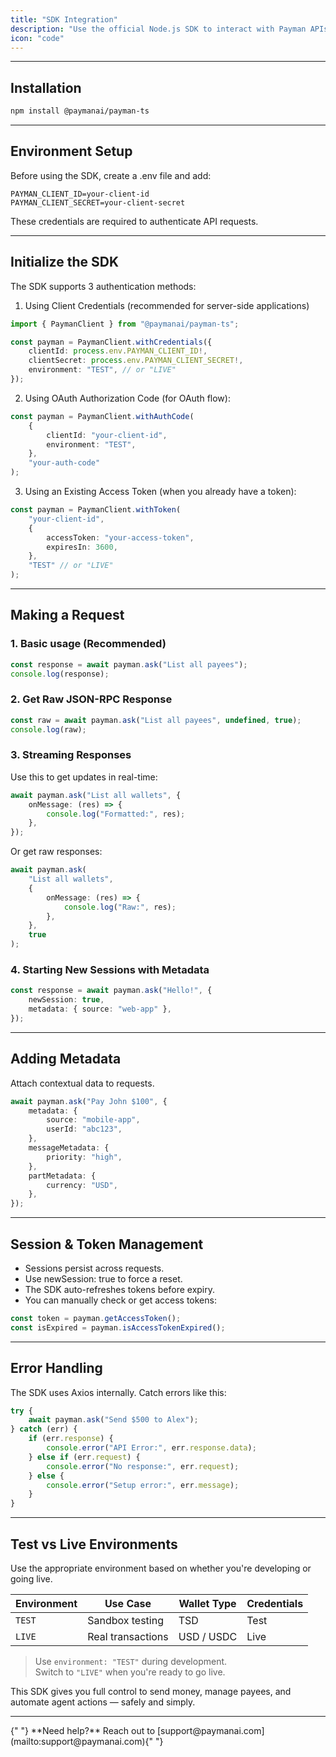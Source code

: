 ```yaml
---
title: "SDK Integration"
description: "Use the official Node.js SDK to interact with Payman APIs using client credentials or OAuth"
icon: "code"
---
```


---

## Installation

```bash
npm install @paymanai/payman-ts
```

---

## Environment Setup

Before using the SDK, create a .env file and add:

```env
PAYMAN_CLIENT_ID=your-client-id
PAYMAN_CLIENT_SECRET=your-client-secret
```

These credentials are required to authenticate API requests.

---

## Initialize the SDK

The SDK supports 3 authentication methods:

1. Using Client Credentials (recommended for server-side applications)

```ts
import { PaymanClient } from "@paymanai/payman-ts";

const payman = PaymanClient.withCredentials({
	clientId: process.env.PAYMAN_CLIENT_ID!,
	clientSecret: process.env.PAYMAN_CLIENT_SECRET!,
	environment: "TEST", // or "LIVE"
});
```

2. Using OAuth Authorization Code (for OAuth flow):

```ts
const payman = PaymanClient.withAuthCode(
	{
		clientId: "your-client-id",
		environment: "TEST",
	},
	"your-auth-code"
);
```

3. Using an Existing Access Token (when you already have a token):

```ts
const payman = PaymanClient.withToken(
	"your-client-id",
	{
		accessToken: "your-access-token",
		expiresIn: 3600,
	},
	"TEST" // or "LIVE"
);
```

---

## Making a Request

### 1. Basic usage (Recommended)

```ts
const response = await payman.ask("List all payees");
console.log(response);
```

### 2. Get Raw JSON-RPC Response

```ts
const raw = await payman.ask("List all payees", undefined, true);
console.log(raw);
```

### 3. Streaming Responses

Use this to get updates in real-time:

```ts
await payman.ask("List all wallets", {
	onMessage: (res) => {
		console.log("Formatted:", res);
	},
});
```

Or get raw responses:

```ts
await payman.ask(
	"List all wallets",
	{
		onMessage: (res) => {
			console.log("Raw:", res);
		},
	},
	true
);
```

### 4. Starting New Sessions with Metadata

```ts
const response = await payman.ask("Hello!", {
	newSession: true,
	metadata: { source: "web-app" },
});
```

---

## Adding Metadata

Attach contextual data to requests.

```ts
await payman.ask("Pay John $100", {
	metadata: {
		source: "mobile-app",
		userId: "abc123",
	},
	messageMetadata: {
		priority: "high",
	},
	partMetadata: {
		currency: "USD",
	},
});
```

---

## Session & Token Management

-   Sessions persist across requests.
-   Use newSession: true to force a reset.
-   The SDK auto-refreshes tokens before expiry.
-   You can manually check or get access tokens:

```ts
const token = payman.getAccessToken();
const isExpired = payman.isAccessTokenExpired();
```

---

## Error Handling

The SDK uses Axios internally. Catch errors like this:

```ts
try {
	await payman.ask("Send $500 to Alex");
} catch (err) {
	if (err.response) {
		console.error("API Error:", err.response.data);
	} else if (err.request) {
		console.error("No response:", err.request);
	} else {
		console.error("Setup error:", err.message);
	}
}
```

---

## Test vs Live Environments

Use the appropriate environment based on whether you're developing or going live.

| Environment | Use Case          | Wallet Type | Credentials |
| ----------- | ----------------- | ----------- | ----------- |
| `TEST`      | Sandbox testing   | TSD         | Test        |
| `LIVE`      | Real transactions | USD / USDC  | Live        |

> Use `environment: "TEST"` during development.  
> Switch to `"LIVE"` when you're ready to go live.

This SDK gives you full control to send money, manage payees, and automate agent actions — safely and simply.

---

<Note>
	{" "}
	**Need help?** Reach out to [support@paymanai.com](mailto:support@paymanai.com){" "}
</Note>
